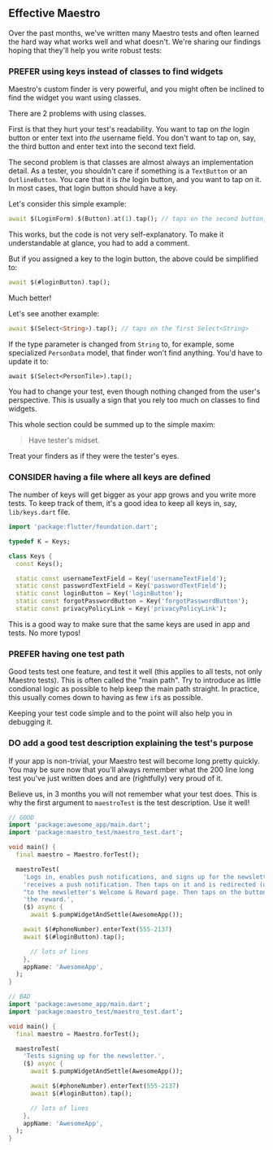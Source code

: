 ## Effective Maestro

Over the past months, we've written many Maestro tests and often learned the
hard way what works well and what doesn't. We're sharing our findings hoping
that they'll help you write robust tests:

### PREFER using keys instead of classes to find widgets

Maestro's custom finder is very powerful, and you might often be inclined to
find the widget you want using classes.

There are 2 problems with using classes.

First is that they hurt your test's readability. You want to tap on _the_ login
button or enter text into _the_ username field. You don't want to tap on, say,
the third button and enter text into the second text field.

The second problem is that classes are almost always an implementation detail.
As a tester, you shouldn't care if something is a `TextButton` or an
`OutlineButton`. You care that it is _the_ login button, and you want to tap on
it. In most cases, that login button should have a key.

Let's consider this simple example:

```dart
await $(LoginForm).$(Button).at(1).tap(); // taps on the second button, which logs in
```

This works, but the code is not very self-explanatory. To make it understandable
at glance, you had to add a comment.

But if you assigned a key to the login button, the above could be simplified to:

```dart
await $(#loginButton).tap();
```

Much better!

Let's see another example:

```dart
await $(Select<String>).tap(); // taps on the first Select<String>
```

If the type parameter is changed from `String` to, for example, some specialized
`PersonData` model, that finder won't find anything. You'd have to update it to:

```
await $(Select<PersonTile>).tap();
```

You had to change your test, even though nothing changed from the user's
perspective. This is usually a sign that you rely too much on classes to find
widgets.

This whole section could be summed up to the simple maxim:

> Have tester's midset.

Treat your finders as if they were the tester's eyes.

### CONSIDER having a file where all keys are defined

The number of keys will get bigger as your app grows and you write more tests.
To keep track of them, it's a good idea to keep all keys in, say,
`lib/keys.dart` file.

```dart
import 'package:flutter/foundation.dart';

typedef K = Keys;

class Keys {
  const Keys();

  static const usernameTextField = Key('usernameTextField');
  static const passwordTextField = Key('passwordTextField');
  static const loginButton = Key('loginButton');
  static const forgotPasswordButton = Key('forgotPasswordButton');
  static const privacyPolicyLink = Key('privacyPolicyLink');
```

This is a good way to make sure that the same keys are used in app and tests. No
more typos!

### PREFER having one test path

Good tests test one feature, and test it well (this applies to all tests, not
only Maestro tests). This is often called the "main path". Try to introduce as
little condional logic as possible to help keep the main path straight. In
practice, this usually comes down to having as few `if`s as possible.

Keeping your test code simple and to the point will also help you in debugging
it.

### DO add a good test description explaining the test's purpose

If your app is non-trivial, your Maestro test will become long pretty quickly.
You may be sure now that you'll always remember what the 200 line long test
you've just written does and are (rightfully) very proud of it.

Believe us, in 3 months you will not remember what your test does. This is why
the first argument to `maestroTest` is the test description. Use it well!

```dart
// GOOD
import 'package:awesome_app/main.dart';
import 'package:maestro_test/maestro_test.dart';

void main() {
  final maestro = Maestro.forTest();

  maestroTest(
    'Logs in, enables push notifications, and signs up for the newsletter. Then '
    'receives a push notification. Then taps on it and is redirected (using a deep link) '
    "to the newsletter's Welcome & Reward page. Then taps on the button and receives "
    'the reward.',
    ($) async {
      await $.pumpWidgetAndSettle(AwesomeApp());

    await $(#phoneNumber).enterText(555-2137)
    await $(#loginButton).tap();

      // lots of lines
    },
    appName: 'AwesomeApp',
  );
}
```

```dart
// BAD
import 'package:awesome_app/main.dart';
import 'package:maestro_test/maestro_test.dart';

void main() {
  final maestro = Maestro.forTest();

  maestroTest(
    'Tests signing up for the newsletter.',
    ($) async {
      await $.pumpWidgetAndSettle(AwesomeApp());

      await $(#phoneNumber).enterText(555-2137)
      await $(#loginButton).tap();

      // lots of lines
    },
    appName: 'AwesomeApp',
  );
}
```
